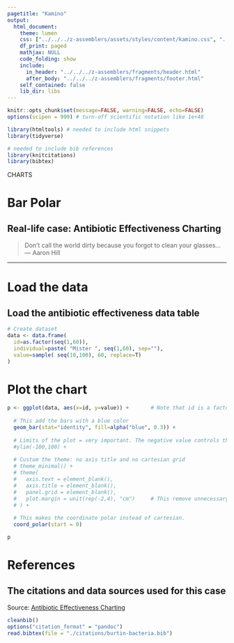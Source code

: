 ```yaml
---
pagetitle: "Kamino"
output: 
  html_document:
    theme: lumen
    css: ["../../../z-assemblers/assets/styles/content/kamino.css", "../../../z-assemblers/assets/icons/line-awesome/css/line-awesome.css"]
    df_print: paged
    mathjax: NULL
    code_folding: show
    include:
      in_header: "../../../z-assemblers/fragments/header.html"
      after_body: "../../../z-assemblers/fragments/footer.html"
    self_contained: false
    lib_dir: libs
---
```


```r
knitr::opts_chunk$set(message=FALSE, warning=FALSE, echo=FALSE)
options(scipen = 999) # turn-off scientific notation like 1e+48

library(htmltools) # needed to include html snippets
library(tidyverse)

# needed to include bib references
library(knitcitations)
library(bibtex)

```

<div class="activity">
CHARTS
</div>

# Bar Polar
## Real-life case: Antibiotic Effectiveness Charting

> Don't call the world dirty because you forgot to clean your glasses...\
--- Aaron Hill\



***

# Load the data
## Load the antibiotic effectiveness data table

```r

# Create dataset
data <- data.frame(
  id=as.factor(seq(1,60)),
  individual=paste( "Mister ", seq(1,60), sep=""),
  value=sample( seq(10,100), 60, replace=T)
)

```


# Plot the chart

```r

p <- ggplot(data, aes(x=id, y=value)) +       # Note that id is a factor. If x is numeric, there is some space between the first bar
  
  # This add the bars with a blue color
  geom_bar(stat="identity", fill=alpha("blue", 0.3)) +
  
  # Limits of the plot = very important. The negative value controls the size of the inner circle, the positive one is useful to add size over each bar
  #ylim(-100,100) +
  
  # Custom the theme: no axis title and no cartesian grid
  # theme_minimal() +
  # theme(
  #   axis.text = element_blank(),
  #   axis.title = element_blank(),
  #   panel.grid = element_blank(),
  #   plot.margin = unit(rep(-2,4), "cm")     # This remove unnecessary margin around plot
  # ) +
  
  # This makes the coordinate polar instead of cartesian.
  coord_polar(start = 0)

p

```


# References
## The citations and data sources used for this case

Source: <a href="https://peltiertech.com/antibiotic-effectiveness-charting-revisited/">Antibiotic Effectiveness Charting</a>

```r

cleanbib()
options("citation_format" = "pandoc")
read.bibtex(file = "./citations/burtin-bacteria.bib")

```

